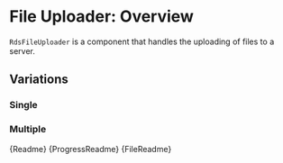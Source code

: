 
<Meta title="Components/Form Elements/File Uploader/Overview" />

# File Uploader: Overview

`RdsFileUploader` is a component that handles the uploading of files to a server.

## Variations

### Single

<Canvas withSource="auto">
  <Story id="components-form-elements-file-uploader-stories--default-story"></Story>
</Canvas>

### Multiple

<Canvas withSource="auto">
  <Story id="components-form-elements-file-uploader-stories--multiple-files"></Story>
</Canvas>

<Description>{Readme}</Description>
<Description>{ProgressReadme}</Description>
<Description>{FileReadme}</Description>
